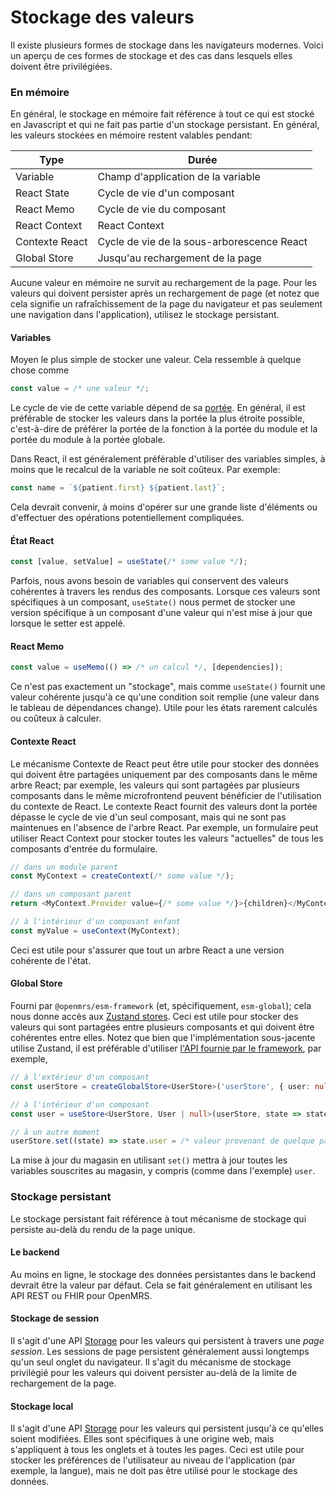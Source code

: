# Stockage des valeurs

Il existe plusieurs formes de stockage dans les navigateurs modernes. Voici un aperçu de ces formes de stockage et des cas dans lesquels elles doivent être privilégiées.

### En mémoire

En général, le stockage en mémoire fait référence à tout ce qui est stocké en Javascript et qui ne fait pas partie d'un stockage persistant. En général, les valeurs stockées en mémoire restent valables pendant:

| Type           | Durée                                      |
| -------------- | ------------------------------------------ |
| Variable       | Champ d'application de la variable         |
| React State    | Cycle de vie d'un composant                |
| React Memo     | Cycle de vie du composant                  |
| React Context  | React Context                              |
| Contexte React | Cycle de vie de la sous-arborescence React |
| Global Store   | Jusqu'au rechargement de la page           |

Aucune valeur en mémoire ne survit au rechargement de la page. Pour les valeurs qui doivent persister après un rechargement de page (et notez que cela signifie un rafraîchissement de la page du navigateur et pas seulement une navigation dans l'application), utilisez le stockage persistant.

#### Variables

Moyen le plus simple de stocker une valeur. Cela ressemble à quelque chose comme

```ts
const value = /* une valeur */;
```

Le cycle de vie de cette variable dépend de sa [portée](https://developer.mozilla.org/en-US/docs/Glossary/Scope). En général, il est préférable de stocker les valeurs dans la portée la plus étroite possible, c'est-à-dire de préférer la portée de la fonction à la portée du module et la portée du module à la portée globale.

Dans React, il est généralement préférable d'utiliser des variables simples, à moins que le recalcul de la variable ne soit coûteux. Par exemple:

```ts
const name = `${patient.first} ${patient.last}`;
```

Cela devrait convenir, à moins d'opérer sur une grande liste d'éléments ou d'effectuer des opérations potentiellement compliquées.

#### État React

```ts
const [value, setValue] = useState(/* some value */);
```

Parfois, nous avons besoin de variables qui conservent des valeurs cohérentes à travers les rendus des composants. Lorsque ces valeurs sont spécifiques à un composant, `useState()` nous permet de stocker une version spécifique à un composant d'une valeur qui n'est mise à jour que lorsque le setter est appelé.

#### React Memo

```ts
const value = useMemo(() => /* un calcul */, [dependencies]);
```

Ce n'est pas exactement un "stockage", mais comme `useState()` fournit une valeur cohérente jusqu'à ce qu'une condition soit remplie (une valeur dans le tableau de dépendances change). Utile pour les états rarement calculés ou coûteux à calculer.

#### Contexte React

Le mécanisme Contexte de React peut être utile pour stocker des données qui doivent être partagées uniquement par des composants dans le même arbre React; par exemple, les valeurs qui sont partagées par plusieurs composants dans le même microfrontend peuvent bénéficier de l'utilisation du contexte de React. Le contexte React fournit des valeurs dont la portée dépasse le cycle de vie d'un seul composant, mais qui ne sont pas maintenues en l'absence de l'arbre React. Par exemple, un formulaire peut utiliser React Context pour stocker toutes les valeurs "actuelles" de tous les composants d'entrée du formulaire.

```ts
// dans un module parent
const MyContext = createContext(/* some value */);

// dans un composant parent
return <MyContext.Provider value={/* some value */}>{children}</MyContext.Provider>;

// à l'intérieur d'un composant enfant
const myValue = useContext(MyContext);
```

Ceci est utile pour s'assurer que tout un arbre React a une version cohérente de l'état.

#### Global Store

Fourni par `@openmrs/esm-framework` (et, spécifiquement, `esm-global`); cela nous donne accès aux [Zustand stores](https://github.com/pmndrs/zustand). Ceci est utile pour stocker des valeurs qui sont partagées entre plusieurs composants et qui doivent être cohérentes entre elles. Notez que bien que l'implémentation sous-jacente utilise Zustand, il est préférable d'utiliser [l'API fournie par le framework](https://github.com/openmrs/openmrs-esm-core/blob/main/packages/framework/esm-framework/docs/API.md#store-functions), par exemple,

```ts
// à l'extérieur d'un composant
const userStore = createGlobalStore<UserStore>('userStore', { user: null });

// à l'intérieur d'un composant
const user = useStore<UserStore, User | null>(userStore, state => state.user);

// à un autre moment
userStore.set((state) => state.user = /* valeur provenant de quelque part */);
```

La mise à jour du magasin en utilisant `set()` mettra à jour toutes les variables souscrites au magasin, y compris (comme dans l'exemple) `user`.

### Stockage persistant

Le stockage persistant fait référence à tout mécanisme de stockage qui persiste au-delà du rendu de la page unique.

#### Le backend

Au moins en ligne, le stockage des données persistantes dans le backend devrait être la valeur par défaut. Cela se fait généralement en utilisant les API REST ou FHIR pour OpenMRS.

#### Stockage de session

Il s'agit d'une API [Storage](https://developer.mozilla.org/en-US/docs/Web/API/Storage) pour les valeurs qui persistent à travers une _page session_. Les sessions de page persistent généralement aussi longtemps qu'un seul onglet du navigateur. Il s'agit du mécanisme de stockage privilégié pour les valeurs qui doivent persister au-delà de la limite de rechargement de la page.

#### Stockage local

Il s'agit d'une API [Storage](https://developer.mozilla.org/en-US/docs/Web/API/Storage) pour les valeurs qui persistent jusqu'à ce qu'elles soient modifiées. Elles sont spécifiques à une origine web, mais s'appliquent à tous les onglets et à toutes les pages. Ceci est utile pour stocker les préférences de l'utilisateur au niveau de l'application (par exemple, la langue), mais ne doit pas être utilisé pour le stockage des données.

